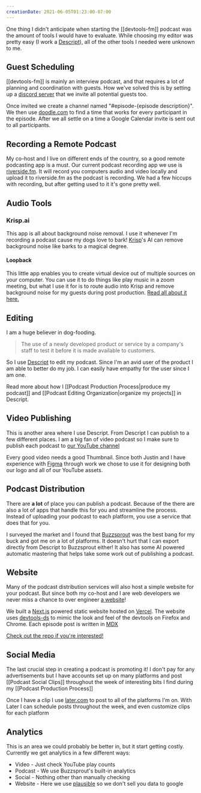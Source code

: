 ```yaml
---
creationDate: 2021-06-05T01:23:00-07:00
---
```


<PostHeader slug="podcast-tooling" />

One thing I didn't anticipate when starting the [[devtools-fm]] podcast was the amount of tools I would have to evaluate. 
While choosing my editor was pretty easy (I work a [Descript](http://descript.com)), all of the other tools I needed were unknown to me.

## Guest Scheduling

[[devtools-fm]] is mainly an interview podcast, and that requires a lot of planning and coordination with guests.
How we've solved this is by setting up a [discord server](http://discord.com) that we invite all potential guests too.

Once invited we create a channel named "#episode-\{episode description\}".
We then use [doodle.com](https://doodle.com) to find a time that works for every participant in the episode.
After we all settle on a time a Google Calendar invite is sent out to all participants. 

## Recording a Remote Podcast

My co-host and I live on different ends of the country, so a good remote podcasting app is a must.
Our current podcast recording app we use is [riverside.fm](http://riverside.fm).
It will record you computers audio and video locally and upload it to riverside.fm as the podcast is recording.
We had a few hiccups with recording, but after getting used to it it's gone pretty well.

## Audio Tools

### Krisp.ai

This app is all about background noise removal.
I use it whenever I'm recording a podcast cause my dogs love to bark!
[Krisp](http://krisp.ai)'s AI can remove background noise like barks to a magical degree.

#### Loopback

This little app enables you to create virtual device out of multiple sources on your computer.
You can use it to do things like play music in a zoom meeting, but what I use it for is to route audio into Krisp and remove background noise for my guests during post production. [Read all about it here.](https://dev.to/hipstersmoothie/removing-background-noise-from-pre-recorded-audio-2g6i)

## Editing

I am a huge believer in dog-fooding.

> The use of a newly developed product or service by a company's staff to test it before it is made available to customers.

So I use [Descript](http://descript.com) to edit my podcast.
Since I'm an avid user of the product I am able to better do my job.
I can easily have empathy for the user since I am one.

Read more about how I [[Podcast Production Process|produce my podcast]] and [[Podcast Editing Organization|organize my projects]] in Descript.

## Video Publishing

This is another area where I use Descript.
From Descript I can publish to a few different places.
I am a big fan of video podcast so I make sure to publish each podcast to [our YouTube channel](https://www.youtube.com/channel/UCtKRj3QiajrQpObzOO0V3yg)

Every good video needs a good Thumbnail. 
Since both Justin and I have experience with [Figma](https://figma.com) through work we chose to use it for designing both our logo and all of our YouTube assets.

## Podcast Distribution

There are **a lot** of place you can publish a podcast.
Because of the there are also a lot of apps that handle this for you and streamline the process.
Instead of uploading your podcast to each platform, you use a service that does that for you.

I surveyed the market and I found that [Buzzsprout](https://buzzsprout.com) was the best bang for my buck and got me on a lot of platforms.
It doesn't hurt that I can export directly from Descript to Buzzsprout either!
It also has some AI powered automatic mastering that helps take some work out of publishing a podcast.

## Website

Many of the podcast distribution services will also host a simple website for your podcast.
But since both my co-host and I are web developers we never miss a chance to over engineer [a website](https://devtools.fm)!

We built a [Next.js](https://nextjs.org) powered static website hosted on [Vercel](https://vercel.com/).
The website uses [devtools-ds](https://github.com/intuit/devtools-ds) to mimic the look and feel of the devtools on Firefox and Chrome.
Each episode post is written in [MDX](https://mdxjs.com)

[Check out the repo if you're interested!](https://github.com/devtools-fm/devtools.fm)

## Social Media

The last crucial step in creating a podcast is promoting it!
I don't pay for any advertisements but I have accounts set up on many platforms and post [[Podcast Social Clips]] throughout the week of interesting bits I find during my [[Podcast Production Process]]

Once I have a clip I use [later.com](https://later.com) to post to all of the platforms I'm on.
With Later I can schedule posts throughout the week, and even customize clips for each platform

## Analytics

This is an area we could probably be better in, but it start getting costly.
Currently we get analytics in a few different ways:

- Video - Just check YouTube play counts
- Podcast - We use Buzzsprout's built-in analytics
- Social - Nothing other than manually checking
- Website - Here we use [plausible](http://plausible.io) so we don't sell you data to google

<BackLinks slug="podcast-tooling" />
